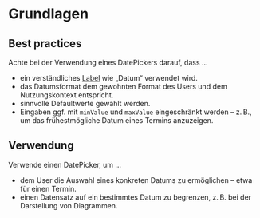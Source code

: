 # Grundlagen

## Best practices

Achte bei der Verwendung eines DatePickers darauf, dass ...

- ein verständliches [Label](/03-components/content/label) wie „Datum“ verwendet
  wird.
- das Datumsformat dem gewohnten Format des Users und dem Nutzungskontext
  entspricht.
- sinnvolle Defaultwerte gewählt werden.
- Eingaben ggf. mit `minValue` und `maxValue` eingeschränkt werden – z. B., um
  das frühestmögliche Datum eines Termins anzuzeigen.

## Verwendung

Verwende einen DatePicker, um ...

- dem User die Auswahl eines konkreten Datums zu ermöglichen – etwa für einen
  Termin.
- einen Datensatz auf ein bestimmtes Datum zu begrenzen, z. B. bei der
  Darstellung von Diagrammen.
